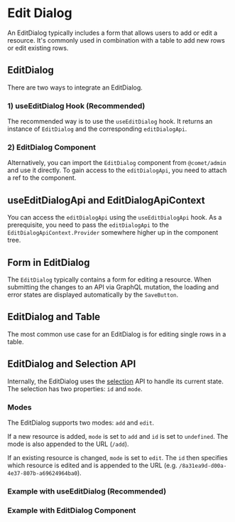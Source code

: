 

<Meta of={EditDialogStories} />

# Edit Dialog

An EditDialog typically includes a form that allows users to add or edit a resource.
It's commonly used in combination with a table to add new rows or edit existing rows.

## EditDialog

There are two ways to integrate an EditDialog.

### 1) useEditDialog Hook (Recommended)

The recommended way is to use the `useEditDialog` hook.
It returns an instance of `EditDialog` and the corresponding `editDialogApi`.

<Canvas of={EditDialogStories.Hook} />

### 2) EditDialog Component

Alternatively, you can import the `EditDialog` component from `@comet/admin` and use it directly.
To gain access to the `editDialogApi`, you need to attach a ref to the component.

<Canvas of={EditDialogStories.Component} />

## useEditDialogApi and EditDialogApiContext

You can access the `editDialogApi` using the `useEditDialogApi` hook.
As a prerequisite, you need to pass the `editDialogApi` to the `EditDialogApiContext.Provider` somewhere higher up
in the component tree.

<Canvas of={EditDialogStories.UseEditDialogApi} />

## Form in EditDialog

The `EditDialog` typically contains a form for editing a resource.
When submitting the changes to an API via GraphQL mutation, the loading and error states are displayed automatically by the `SaveButton`.

<Canvas of={EditDialogStories.WithForm} />

## EditDialog and Table

The most common use case for an EditDialog is for editing single rows in a table.

<Canvas of={EditDialogStories.WithTable} />

## EditDialog and Selection API

Internally, the EditDialog uses the [selection](?path=/docs/docs-components-selection--docs) API to handle its current state.
The selection has two properties: `id` and `mode`.

### Modes

The EditDialog supports two modes: `add` and `edit`.

If a new resource is added, `mode` is set to `add` and `id` is set to `undefined`.
The mode is also appended to the URL (`/add`).

If an existing resource is changed, `mode` is set to `edit`.
The `id` then specifies which resource is edited and is appended to the URL (e.g. `/8a31ea9d-d00a-4e37-807b-a69624964ba0`).

### Example with useEditDialog (Recommended)

<Canvas of={EditDialogStories.SelectionWithHook} />

### Example with EditDialog Component

<Canvas of={EditDialogStories.SelectionWithComponent} />
